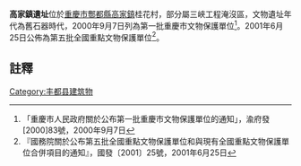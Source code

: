 {{msg:重慶市文物保護單位
|名稱 = 高家鎮遺址
|編號 = 2
|圖片 = 
|級別 = 5
|分類 = 
|時代 = [[舊石器時代|舊石器時代]]
|地点 = [[酆都縣|酆都縣]][[高家鎮|高家鎮]]桂花村
|坐標 = 
|登錄 = 2000年9月7日
}}
{{msg:重慶市文物保護單位
|名稱 = 高家鎮遺址
|編號 = 102
|圖片 = 
|級別 = 105
|分類 = 
|時代 = 舊石器時代
|地点 = [[重慶市|重慶市]][[酆都縣|酆都縣]]
|坐標 =
|登錄 = 2001年6月25日
}}
'''高家鎮遺址'''位於[[重慶市|重慶市]][[酆都縣|酆都縣]][[高家鎮|高家鎮]]桂花村，部分屬三峽工程淹沒區，文物遺址年代為舊石器時代，2000年9月7日列為第一批重慶市文物保護單位<ref>「重慶市人民政府關於公布第一批重慶市文物保護單位的通知」，渝府發[2000]83號，2000年9月7日</ref>。2001年6月25日公佈為第五批全國重點文物保護單位<ref>『國務院關於公布第五批全國重點文物保護單位和與現有全國重點文物保護單位合併項目的通知』，國發〔2001〕25號，2001年6月25日</ref>。

== 註釋 ==
{{reflist}}

{{文物保護單位小作品}}
{{重慶全國重點文物保護單位}}
[[Category:丰都县建筑物|Category:丰都县建筑物]]